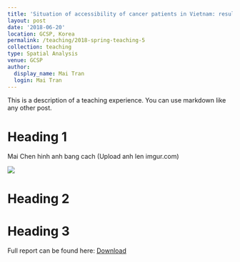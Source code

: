 ---
title: 'Situation of accessibility of cancer patients in Vietnam: results from using GIS analysis'
layout: post
date: '2018-06-20'
location: GCSP, Korea
permalink: /teaching/2018-spring-teaching-5
collection: teaching
type: Spatial Analysis
venue: GCSP
author:
  display_name: Mai Tran
  login: Mai Tran
---

This is a description of a teaching experience. You can use markdown like any other post.

Heading 1
======
Mai Chen hinh anh bang cach (Upload anh len imgur.com)

![](https://i.imgur.com/nSFokFxm.jpg)

Heading 2
======

Heading 3
======

Full report can be found here: [Download](http://www.ncc-gcsp.ac.kr/)
